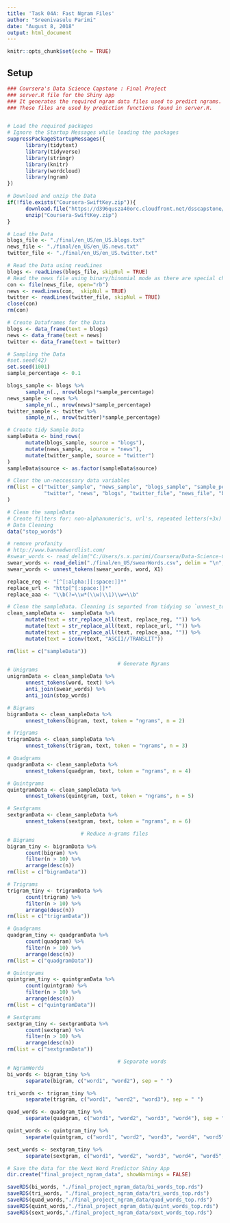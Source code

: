 ```yaml
---
title: 'Task 04A: Fast Ngram Files'
author: "Sreenivasulu Parimi"
date: "August 8, 2018"
output: html_document
---
```


```r
knitr::opts_chunk$set(echo = TRUE)
```

## Setup
```r
### Coursera's Data Science Capstone : Final Project
### server.R file for the Shiny app
### It generates the required ngram data files used to predict ngrams.
### These files are used by prediction functions found in server.R.


# Load the required packages
# Ignore the Startup Messages while loading the packages
suppressPackageStartupMessages({
      library(tidytext)
      library(tidyverse)
      library(stringr)
      library(knitr)
      library(wordcloud)
      library(ngram)
})

# Download and unzip the Data
if(!file.exists("Coursera-SwiftKey.zip")){
      download.file("https://d396qusza40orc.cloudfront.net/dsscapstone/dataset/Coursera-SwiftKey.zip", "Coursera-SwiftKey.zip")
      unzip("Coursera-SwiftKey.zip")
}

# Load the Data
blogs_file <- "./final/en_US/en_US.blogs.txt"
news_file <- "./final/en_US/en_US.news.txt"
twitter_file <- "./final/en_US/en_US.twitter.txt"

# Read the Data using readLines
blogs <- readLines(blogs_file, skipNul = TRUE)
# Read the news file using binary/binomial mode as there are special characters in the text
con <- file(news_file, open="rb")
news <- readLines(con,  skipNul = TRUE)
twitter <- readLines(twitter_file, skipNul = TRUE)
close(con)
rm(con)

# Create Dataframes for the Data
blogs <- data_frame(text = blogs)
news <- data_frame(text = news)
twitter <- data_frame(text = twitter)

# Sampling the Data
#set.seed(42)
set.seed(1001)
sample_percentage <- 0.1

blogs_sample <- blogs %>%
      sample_n(., nrow(blogs)*sample_percentage)
news_sample <- news %>%
      sample_n(., nrow(news)*sample_percentage)
twitter_sample <- twitter %>%
      sample_n(., nrow(twitter)*sample_percentage)

# Create tidy Sample Data
sampleData <- bind_rows(
      mutate(blogs_sample, source = "blogs"),
      mutate(news_sample,  source = "news"),
      mutate(twitter_sample, source = "twitter")
)
sampleData$source <- as.factor(sampleData$source)

# Clear the un-neccessary data variables
rm(list = c("twitter_sample", "news_sample", "blogs_sample", "sample_percentage",
            "twitter", "news", "blogs", "twitter_file", "news_file", "blogs_file")
)

# Clean the sampleData
# Create filters for: non-alphanumeric's, url's, repeated letters(+3x)
# Data Cleaning
data("stop_words")

# remove profanity
# http://www.bannedwordlist.com/
#swear_words <- read_delim("C:/Users/s.x.parimi/Coursera/Data-Science-Capstone-Milestone-Report/final/en_US/swearWords.csv", delim = "\n", col_names = FALSE)
swear_words <- read_delim("./final/en_US/swearWords.csv", delim = "\n", col_names = FALSE)
swear_words <- unnest_tokens(swear_words, word, X1)

replace_reg <- "[^[:alpha:][:space:]]*"
replace_url <- "http[^[:space:]]*"
replace_aaa <- "\\b(?=\\w*(\\w)\\1)\\w+\\b"

# Clean the sampleData. Cleaning is separted from tidying so `unnest_tokens` function can be used for words, and ngrams.
clean_sampleData <-  sampleData %>%
      mutate(text = str_replace_all(text, replace_reg, "")) %>%
      mutate(text = str_replace_all(text, replace_url, "")) %>%
      mutate(text = str_replace_all(text, replace_aaa, "")) %>%
      mutate(text = iconv(text, "ASCII//TRANSLIT"))

rm(list = c("sampleData"))

                                    # Generate Ngrams
# Unigrams
unigramData <- clean_sampleData %>%
      unnest_tokens(word, text) %>%
      anti_join(swear_words) %>%
      anti_join(stop_words)

# Bigrams
bigramData <- clean_sampleData %>%
      unnest_tokens(bigram, text, token = "ngrams", n = 2)

# Trigrams
trigramData <- clean_sampleData %>%
      unnest_tokens(trigram, text, token = "ngrams", n = 3)

# Quadgrams
quadgramData <- clean_sampleData %>%
      unnest_tokens(quadgram, text, token = "ngrams", n = 4)

# Quintgrams
quintgramData <- clean_sampleData %>%
      unnest_tokens(quintgram, text, token = "ngrams", n = 5)

# Sextgrams
sextgramData <- clean_sampleData %>%
      unnest_tokens(sextgram, text, token = "ngrams", n = 6)

                        # Reduce n-grams files
# Bigrams
bigram_tiny <- bigramData %>%
      count(bigram) %>%
      filter(n > 10) %>%
      arrange(desc(n))
rm(list = c("bigramData"))

# Trigrams
trigram_tiny <- trigramData %>%
      count(trigram) %>%
      filter(n > 10) %>%
      arrange(desc(n))
rm(list = c("trigramData"))

# Quadgrams
quadgram_tiny <- quadgramData %>%
      count(quadgram) %>%
      filter(n > 10) %>%
      arrange(desc(n))
rm(list = c("quadgramData"))

# Quintgrams
quintgram_tiny <- quintgramData %>%
      count(quintgram) %>%
      filter(n > 10) %>%
      arrange(desc(n))
rm(list = c("quintgramData"))

# Sextgrams
sextgram_tiny <- sextgramData %>%
      count(sextgram) %>%
      filter(n > 10) %>%
      arrange(desc(n))
rm(list = c("sextgramData"))

                                    # Separate words
# NgramWords
bi_words <- bigram_tiny %>%
      separate(bigram, c("word1", "word2"), sep = " ")

tri_words <- trigram_tiny %>%
      separate(trigram, c("word1", "word2", "word3"), sep = " ")

quad_words <- quadgram_tiny %>%
      separate(quadgram, c("word1", "word2", "word3", "word4"), sep = " ")

quint_words <- quintgram_tiny %>%
      separate(quintgram, c("word1", "word2", "word3", "word4", "word5"), sep = " ")

sext_words <- sextgram_tiny %>%
      separate(sextgram, c("word1", "word2", "word3", "word4", "word5", "word6"), sep = " ")

# Save the data for the Next Word Predictor Shiny App
dir.create("final_project_ngram_data", showWarnings = FALSE)

saveRDS(bi_words, "./final_project_ngram_data/bi_words_top.rds")
saveRDS(tri_words, "./final_project_ngram_data/tri_words_top.rds")
saveRDS(quad_words,"./final_project_ngram_data/quad_words_top.rds")
saveRDS(quint_words,"./final_project_ngram_data/quint_words_top.rds")
saveRDS(sext_words,"./final_project_ngram_data/sext_words_top.rds")
```